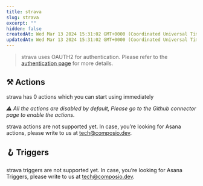 ```yaml
---
title: strava
slug: strava
excerpt: ""
hidden: false
createdAt: Wed Mar 13 2024 15:31:02 GMT+0000 (Coordinated Universal Time)
updatedAt: Wed Mar 13 2024 15:31:02 GMT+0000 (Coordinated Universal Time)
---
```


> strava uses OAUTH2 for authentication. Please refer to the [authentication page](/docs/authentication) for more details.





## ⚒️ Actions

strava has 0 actions which you can start using immediately

 _⚠️ All the actions are disabled by default, Please go to the Github connector page to enable the actions._

strava actions are not supported yet. In case, you’re looking for Asana actions, please write to us at tech@composio.dev.

## 🪝 Triggers

strava triggers are not supported yet. In case, you’re looking for Asana Triggers, please write to us at tech@composio.dev.
